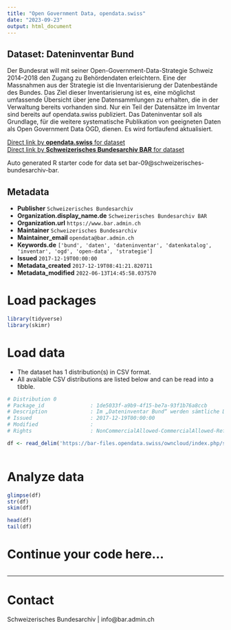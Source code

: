 ```yaml
---
title: "Open Government Data, opendata.swiss"
date: "2023-09-23"
output: html_document
---
```


## Dataset: Dateninventar Bund

Der Bundesrat will mit seiner Open-Government-Data-Strategie Schweiz 2014–2018 den Zugang zu Behördendaten erleichtern. Eine der Massnahmen aus der Strategie ist die Inventarisierung der Datenbestände des Bundes. Das Ziel dieser Inventarisierung ist es, eine möglichst umfassende Übersicht über jene Datensammlungen zu erhalten, die in der Verwaltung bereits vorhanden sind. Nur ein Teil der Datensätze im Inventar sind bereits auf opendata.swiss publiziert. Das Dateninventar soll als Grundlage, für die weitere systematische Publikation von geeigneten Daten als Open Government Data OGD, dienen. Es wird fortlaufend aktualisiert.

[Direct link by **opendata.swiss** for dataset](https://opendata.swiss/de/dataset/data-inventory-of-the-federal-administrationdata)<br>
[Direct link by **Schweizerisches Bundesarchiv BAR** for dataset](https://www.egovernment.ch/de/umsetzung/e-government-schweiz-2008-2015/open-government-data-schweiz/)

Auto generated R starter code for data set bar-09@schweizerisches-bundesarchiv-bar.

## Metadata

- **Publisher** `Schweizerisches Bundesarchiv`
- **Organization.display_name.de** `Schweizerisches Bundesarchiv BAR`
- **Organization.url** `https://www.bar.admin.ch`
- **Maintainer** `Schweizerisches Bundesarchiv`
- **Maintainer_email** `opendata@bar.admin.ch`
- **Keywords.de** `['bund', 'daten', 'dateninventar', 'datenkatalog', 'inventar', 'ogd', 'open-data', 'strategie']`
- **Issued** `2017-12-19T00:00:00`
- **Metadata_created** `2017-12-19T08:41:21.820711`
- **Metadata_modified** `2022-06-13T14:45:58.037570`


# Load packages

```r

library(tidyverse)
library(skimr)

```

# Load data

-   The dataset has 1 distribution(s) in CSV format.
-   All available CSV distributions are listed below and can be read into a tibble.

```r

# Distribution 0
# Package_id               : 1de5033f-a9b9-4f15-be7a-93f1b76a8ccb
# Description              : Im „Dateninventar Bund“ werden sämtliche Datensammlungen erfasst, die im Rahmen des gesetzlichen Auftrags erhoben, erstellt, verwaltet, verarbeitet und gespeichert werden. Unter dem Begriff „Datensammlung“ verstehen wir jede inhaltlich zusammenhängende und strukturierte Sammlung von Daten, beispielsweise in Form von Listen in Textdokumenten (Word, RTF), als Excel- und CSV-Tabellen oder als relationale Datenbanken (Oracle, mySQL). In unserem Verständnis entspricht der Begriff Datensammlung dem englischen Terminus „dataset“. So zählen Geschäftsdossiers oder Ordnungssysteme in diesem Kontext nicht als Datensammlungen. Es geht ebenfalls nicht um „Fachanwendungen“ oder „Applikationen“, da diese nur zur Bearbeitung oder Konsultation von Daten dienen, wohl aber um deren Inhalte. Ausgeschlossen sind Sammlungen die nach Art. 11a des Datenschutzgesetzes beim Eidgenössischen Datenschutz- und Öffentlichkeitsbeauftragten EDÖB angemeldet sind, Geo-Datensammlungen, die bereits im zentralen Katalog für Geoinformationen geocat.ch enthalten sind und Datensammlungen zu ausschliesslich persönlichem Gebrauch.
# Issued                   : 2017-12-19T00:00:00
# Modified                 : 
# Rights                   : NonCommercialAllowed-CommercialAllowed-ReferenceNotRequired

df <- read_delim('https://bar-files.opendata.swiss/owncloud/index.php/s/Ps6gJt4mfz2SiBx')



```

# Analyze data

```r

glimpse(df)
str(df)
skim(df)

head(df)
tail(df)

```

# Continue your code here...

```r

```

------------------------------------------------------------------------

# Contact

Schweizerisches Bundesarchiv | info@bar.admin.ch
